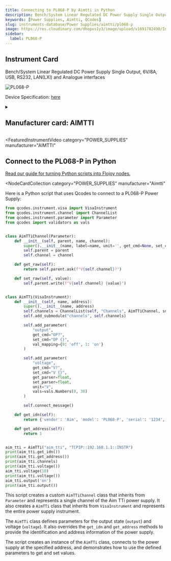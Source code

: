 ```yaml
---
title: Connecting to PL068-P by Aimtti in Python
description: Bench/System Linear Regulated DC Power Supply Single Output, 6V/8A, USB, RS232, LAN(LXI) and Analogue interfaces
keywords: [Power Supplies, Aimtti, QCodes]
slug: instruments-database/Power Supplies/aimtti/pl068-p
image: https://res.cloudinary.com/dhopxs1y3/image/upload/v1691782490/Instruments/Power%20Supplies/PL068-P/PL068-P.jpg
sidebar:
  label: PL068-P
---
```



## Instrument Card

Bench/System Linear Regulated DC Power Supply Single Output, 6V/8A, USB, RS232, LAN(LXI) and Analogue interfaces

![PL068-P](https://res.cloudinary.com/dhopxs1y3/image/upload/v1691782490/Instruments/Power%20Supplies/PL068-P/PL068-P.jpg)

Device Specification: [here](https://resources.aimtti.com/datasheets/AIM-PL+PL-P_series_DC_power_supplies_data_sheet-Iss5.pdf)

<details style={{ marginTop: "15px"}}>
<summary><h2 style={{display:'inline'}}>Manufacturer card: AIMTTI</h2></summary>

![AIMTTI](https://res.cloudinary.com/dhopxs1y3/image/upload/v1692125963/Instruments/Vendor%20Logos/Aimtti.png)

TTi (Thurlby Thandar Instruments) is a leading manufacturer of electronic test and measurement instruments. These products are sold throughout the world via carefully selected distributors and agents in each country. We are located in Huntingdon near to the famous university city of Cambridge, within one of the high technology areas of the United Kingdom.

- Headquarters: UK
- Yearly Revenue (millions, USD): 9000
- Vendor Website: [here](https://www.aimtti.com/)

</details>


<FeaturedInstrumentVideo
  category="POWER_SUPPLIES"
  manufacturer="AIMTTI"
></FeaturedInstrumentVideo>

## Connect to the PL068-P in Python

[Read our guide for turning Python scripts into Flojoy nodes.](https://docs.flojoy.ai/contribution/blocks/custom-flojoy-block/)


<Tabs>
<TabItem value="Flojoy" label="Flojoy" className="flojoy-instrument-tabs">

<NodeCardCollection
  category="POWER_SUPPLIES"
  manufacturer="Aimtti"
></NodeCardCollection>

</TabItem>
<TabItem value="QCodes" label="QCodes">

Here is a Python script that uses Qcodes to connect to a PL068-P Power Supply:

```python
from qcodes.instrument.visa import VisaInstrument
from qcodes.instrument.channel import ChannelList
from qcodes.instrument.parameter import Parameter
from qcodes import validators as vals


class AimTTiChannel(Parameter):
    def __init__(self, parent, name, channel):
        super().__init__(name, label=name, unit='', get_cmd=None, set_cmd=None)
        self.parent = parent
        self.channel = channel

    def get_raw(self):
        return self.parent.ask(f"V{self.channel}?")

    def set_raw(self, value):
        self.parent.write(f"V{self.channel} {value}")


class AimTTi(VisaInstrument):
    def __init__(self, name, address):
        super().__init__(name, address)
        self.channels = ChannelList(self, "Channels", AimTTiChannel, snapshotable=False)
        self.add_submodule("channels", self.channels)

        self.add_parameter(
            "output",
            get_cmd="OP?",
            set_cmd="OP {}",
            val_mapping={0: 'off', 1: 'on'}
        )

        self.add_parameter(
            "voltage",
            get_cmd="V?",
            set_cmd="V {}",
            get_parser=float,
            set_parser=float,
            unit="V",
            vals=vals.Numbers(0, 30)
        )

        self.connect_message()

    def get_idn(self):
        return {'vendor': 'Aim', 'model': 'PL068-P', 'serial': '1234', 'firmware': '1.0'}

    def get_address(self):
        return 1


aim_tti = AimTTi("aim_tti", "TCPIP::192.168.1.1::INSTR")
print(aim_tti.get_idn())
print(aim_tti.get_address())
print(aim_tti.channels)
print(aim_tti.voltage())
aim_tti.voltage(10)
print(aim_tti.voltage())
aim_tti.output('on')
print(aim_tti.output())
```

This script creates a custom `AimTTiChannel` class that inherits from `Parameter` and represents a single channel of the Aim TTi power supply. It also creates a `AimTTi` class that inherits from `VisaInstrument` and represents the entire power supply instrument.

The `AimTTi` class defines parameters for the output state (`output`) and voltage (`voltage`). It also overrides the `get_idn` and `get_address` methods to provide the identification and address information of the power supply.

The script creates an instance of the `AimTTi` class, connects to the power supply at the specified address, and demonstrates how to use the defined parameters to get and set values.

</TabItem>
</Tabs>
